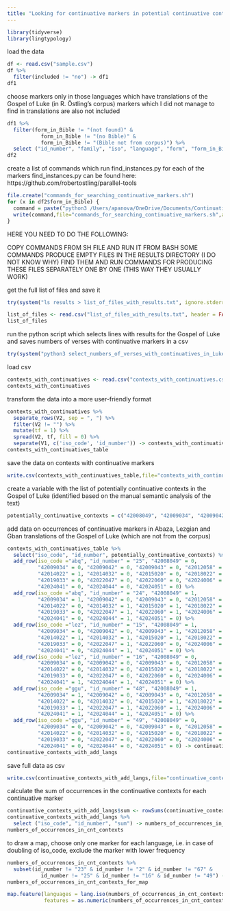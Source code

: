 ```yaml
---
title: "Looking for continuative markers in potential continuative contexts"
---
```


```r
library(tidyverse)
library(lingtypology)
```

load the data

```r
df <- read.csv("sample.csv")
df %>%
  filter(included != "no") -> df1
df1
```
choose markers only in those languages which have translations of the Gospel of Luke (in R. Östling's corpus)
markers which I did not manage to find in translations are also not included

```r
df1 %>%
  filter(form_in_Bible != "(not found)" & 
           form_in_Bible != "(no Bible)" & 
           form_in_Bible != "(Bible not from corpus)") %>%
  select ("id_number", "family", "iso", "language", "form", "form_in_Bible", "Bible") -> df2
df2
```

create a list of commands which run find_instances.py for each of the markers
find_instances.py can be found here: https://github.com/robertostling/parallel-tools


```r
file.create("commands_for_searching_continuative_markers.sh")
for (x in df2$form_in_Bible) {
  command = paste("python3 /Users/apanova/OneDrive/Documents/Continuative/Continuative_Bibles/parallel-tools-master/find_instances.py -e '", x, "' /Users/apanova/Downloads/corpus/", df2$Bible[df2$form_in_Bible == x], " > results/", df2$iso[df2$form_in_Bible == x], "_", df2$id_number[df2$form_in_Bible == x], ".txt", sep = "", collapse = NULL)
  write(command,file="commands_for_searching_continuative_markers.sh",append=TRUE)
}
```

#######

HERE YOU NEED TO DO THE FOLLOWING:

COPY COMMANDS FROM SH FILE AND RUN IT FROM BASH
SOME COMMANDS PRODUCE EMPTY FILES IN THE RESULTS DIRECTORY (I DO NOT KNOW WHY)
FIND THEM AND RUN COMMANDS FOR PRODUCING THESE FILES SEPARATELY ONE BY ONE (THIS WAY THEY USUALLY WORK)

#######

get the full list of files and save it

```r
try(system("ls results > list_of_files_with_results.txt", ignore.stderr = TRUE))
```

```r
list_of_files <- read.csv("list_of_files_with_results.txt", header = FALSE)
list_of_files
```

run the python script which selects lines with results for the Gospel of Luke and saves numbers of verses with continuative markers in a csv

```r
try(system("python3 select_numbers_of_verses_with_continuatives_in_Luke.py"))
```

load csv

```r
contexts_with_continuatives <- read.csv("contexts_with_continuatives.csv", header = FALSE, sep = "\t")
contexts_with_continuatives
```
transform the data into a more user-friendly format

```r
contexts_with_continuatives %>%
  separate_rows(V2, sep = ", ") %>%
  filter(V2 != "") %>%
  mutate(tf = 1) %>%
  spread(V2, tf, fill = 0) %>%
  separate(V1, c('iso_code', 'id_number')) -> contexts_with_continuatives_table
contexts_with_continuatives_table
```
save the data on contexts with continuative markers

```r
write.csv(contexts_with_continuatives_table,file="contexts_with_continuatives_table.csv")
```

create a variable with the list of potentially continuative contexts in the Gospel of Luke (identified based on the manual semantic analysis of the text)


```r
potentially_continuative_contexts = c("42008049", "42009034", "42009042", "42009043", "42012058", "42014022", "42014032", "42015020", "42018022", "42019033", "42022047", "42022060", "42024006", "42024041", "42024044", "42024051")
```

add data on occurrences of continuative markers in Abaza, Lezgian and Gban translations of the Gospel of Luke (which are not from the corpus)

```r
contexts_with_continuatives_table %>%
  select("iso_code", "id_number", potentially_continuative_contexts) %>%
  add_row(iso_code ="abq", "id_number" = "25", "42008049" = 0, 
          "42009034" = 0, "42009042" = 0, "42009043" = 0, "42012058" = 0, 
          "42014022" = 1, "42014032" = 0, "42015020" = 0, "42018022" = 1, 
          "42019033" = 0, "42022047" = 0, "42022060" = 0, "42024006" = 0, 
          "42024041" = 0, "42024044" = 0, "42024051" = 0) %>%
  add_row(iso_code ="abq", "id_number" = "24", "42008049" = 1, 
          "42009034" = 1, "42009042" = 0, "42009043" = 0, "42012058" = 1, 
          "42014022" = 0, "42014032" = 1, "42015020" = 1, "42018022" = 0, 
          "42019033" = 0, "42022047" = 1, "42022060" = 1, "42024006" = 1, 
          "42024041" = 0, "42024044" = 1, "42024051" = 0) %>%
  add_row(iso_code ="lez", "id_number" = "15", "42008049" = 1, 
          "42009034" = 0, "42009042" = 0, "42009043" = 1, "42012058" = 1, 
          "42014022" = 1, "42014032" = 1, "42015020" = 1, "42018022" = 0, 
          "42019033" = 0, "42022047" = 1, "42022060" = 0, "42024006" = 0, 
          "42024041" = 0, "42024044" = 1, "42024051" = 0) %>%
  add_row(iso_code ="lez", "id_number" = "16", "42008049" = 0, 
          "42009034" = 0, "42009042" = 0, "42009043" = 0, "42012058" = 0, 
          "42014022" = 0, "42014032" = 0, "42015020" = 1, "42018022" = 0, 
          "42019033" = 0, "42022047" = 0, "42022060" = 0, "42024006" = 0, 
          "42024041" = 1, "42024044" = 1, "42024051" = 0) %>%
  add_row(iso_code ="ggu", "id_number" = "48", "42008049" = 1, 
          "42009034" = 1, "42009042" = 0, "42009043" = 0, "42012058" = 1, 
          "42014022" = 0, "42014032" = 0, "42015020" = 1, "42018022" = 0, 
          "42019033" = 1, "42022047" = 1, "42022060" = 1, "42024006" = 0, 
          "42024041" = 1, "42024044" = 1, "42024051" = 0) %>%
  add_row(iso_code ="ggu", "id_number" = "49", "42008049" = 0, 
          "42009034" = 0, "42009042" = 0, "42009043" = 0, "42012058" = 0, 
          "42014022" = 0, "42014032" = 0, "42015020" = 0, "42018022" = 0, 
          "42019033" = 0, "42022047" = 0, "42022060" = 0, "42024006" = 0, 
          "42024041" = 0, "42024044" = 0, "42024051" = 0) -> continuative_contexts_with_add_langs
continuative_contexts_with_add_langs
```

save full data as csv

```r
write.csv(continuative_contexts_with_add_langs,file="continuative_contexts_with_add_langs.csv")
```


calculate the sum of occurrences in the continuative contexts for each continuative marker

```r
continuative_contexts_with_add_langs$sum <- rowSums(continuative_contexts_with_add_langs[,3:18])
continuative_contexts_with_add_langs %>%
  select ("iso_code", "id_number", "sum") -> numbers_of_occurrences_in_cnt_contexts
numbers_of_occurrences_in_cnt_contexts
```

to draw a map, choose only one marker for each language, i.e. in case of doubling of iso_code, exclude the marker with lower frequency


```r
numbers_of_occurrences_in_cnt_contexts %>%
  subset(id_number != "23" & id_number != "2" & id_number != "67" &
           id_number != "25" & id_number != "16" & id_number != "49") -> numbers_of_occurrences_in_cnt_contexts_for_map
numbers_of_occurrences_in_cnt_contexts_for_map
```

```r
map.feature(languages = lang.iso(numbers_of_occurrences_in_cnt_contexts_for_map$iso_code),
            features = as.numeric(numbers_of_occurrences_in_cnt_contexts_for_map$sum))
```

